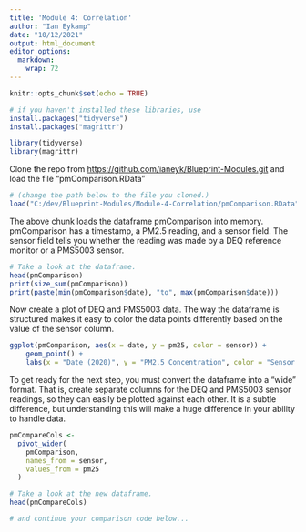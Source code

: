 ```yaml
---
title: 'Module 4: Correlation'
author: "Ian Eykamp"
date: "10/12/2021"
output: html_document
editor_options: 
  markdown: 
    wrap: 72
---
```


```r
knitr::opts_chunk$set(echo = TRUE)
```

```r

# if you haven't installed these libraries, use 
install.packages("tidyverse")
install.packages("magrittr")

```

```r

library(tidyverse)
library(magrittr)

```

Clone the repo from <https://github.com/ianeyk/Blueprint-Modules.git>
and load the file "pmComparison.RData"

```r

# (change the path below to the file you cloned.)
load("C:/dev/Blueprint-Modules/Module-4-Correlation/pmComparison.RData")

```

The above chunk loads the dataframe pmComparison into memory.
pmComparison has a timestamp, a PM2.5 reading, and a sensor field. The
sensor field tells you whether the reading was made by a DEQ reference
monitor or a PMS5003 sensor.

```r

# Take a look at the dataframe.
head(pmComparison)
print(size_sum(pmComparison))
print(paste(min(pmComparison$date), "to", max(pmComparison$date)))

```

Now create a plot of DEQ and PMS5003 data. The way the dataframe is
structured makes it easy to color the data points differently based on
the value of the sensor column.

```r

ggplot(pmComparison, aes(x = date, y = pm25, color = sensor)) + 
    geom_point() + 
    labs(x = "Date (2020)", y = "PM2.5 Concentration", color = "Sensor type")

```

To get ready for the next step, you must convert the dataframe into a
"wide" format. That is, create separate columns for the DEQ and PMS5003
sensor readings, so they can easily be plotted against each other. It is
a subtle difference, but understanding this will make a huge difference
in your ability to handle data.

```r

pmCompareCols <- 
  pivot_wider(
    pmComparison, 
    names_from = sensor, 
    values_from = pm25
  )

# Take a look at the new dataframe.
head(pmCompareCols)

```

```r
# and continue your comparison code below...

```

